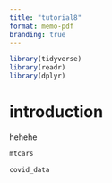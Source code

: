 ```yaml
---
title: "tutorial8"
format: memo-pdf
branding: true
---
```


```r
library(tidyverse)
library(readr)
library(dplyr)
```
# introduction

hehehe


```r
mtcars
```

```r
covid_data

```

